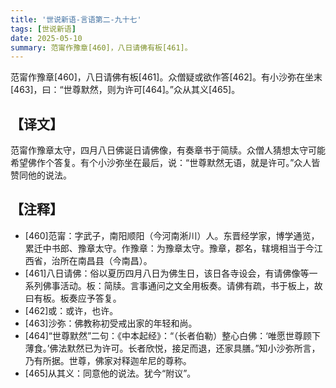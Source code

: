 ```yaml
---
title: '世说新语-言语第二-九十七'
tags: [世说新语]
date: 2025-05-10
summary: 范甯作豫章[460]，八日请佛有板[461]。
---
```


范甯作豫章[460]，八日请佛有板[461]。众僧疑或欲作答[462]。有小沙弥在坐末[463]，曰：“世尊默然，则为许可[464]。”众从其义[465]。

## 【译文】

范甯作豫章太守，四月八日佛诞日请佛像，有奏章书于简牍。众僧人猜想太守可能希望佛作个答复。有个小沙弥坐在最后，说：“世尊默然无语，就是许可。”众人皆赞同他的说法。

## 【注释】

- [460]范甯：字武子，南阳顺阳（今河南淅川）人。东晋经学家，博学通览，累迁中书郎、豫章太守。作豫章：为豫章太守。豫章，郡名，辖境相当于今江西省，治所在南昌县（今南昌）。
- [461]八日请佛：俗以夏历四月八日为佛生日，该日各寺设会，有请佛像等一系列佛事活动。板：简牍。言事通问之文全用板奏。请佛有疏，书于板上，故曰有板。板奏应予答复。
- [462]或：或许，也许。
- [463]沙弥：佛教称初受戒出家的年轻和尚。
- [464]“世尊默然”二句：《中本起经》：“（长者伯勒）整心白佛：‘唯愿世尊顾下薄食。’佛法默然已为许可。长者欣悦，接足而退，还家具膳。”知小沙弥所言，乃有所据。世尊，佛家对释迦牟尼的尊称。
- [465]从其义：同意他的说法。犹今“附议”。
